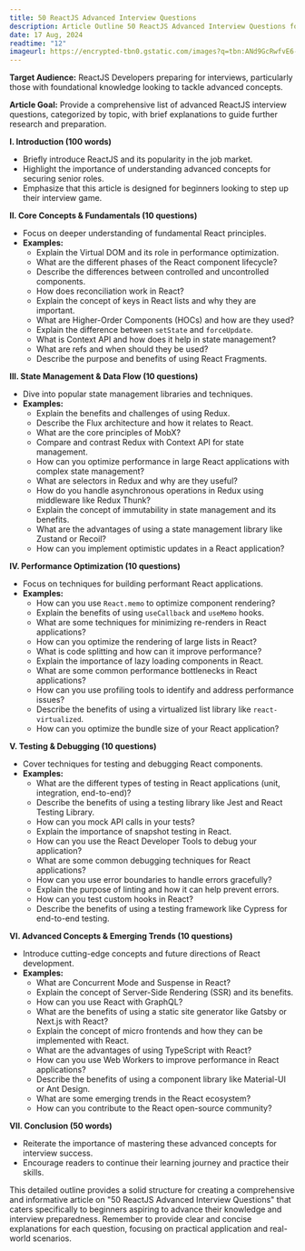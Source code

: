 ```yaml
---
title: 50 ReactJS Advanced Interview Questions
description: Article Outline 50 ReactJS Advanced Interview Questions for Beginners
date: 17 Aug, 2024
readtime: "12"
imageurl: https://encrypted-tbn0.gstatic.com/images?q=tbn:ANd9GcRwfvE6-0N5c1Gt1ToKMcC_02f6GVC7rpEjuA&s
---
```


**Target Audience:** ReactJS Developers preparing for interviews, particularly those with foundational knowledge looking to tackle advanced concepts.

**Article Goal:** Provide a comprehensive list of advanced ReactJS interview questions, categorized by topic, with brief explanations to guide further research and preparation.

**I. Introduction (100 words)**

* Briefly introduce ReactJS and its popularity in the job market.
* Highlight the importance of understanding advanced concepts for securing senior roles.
* Emphasize that this article is designed for beginners looking to step up their interview game.

**II. Core Concepts & Fundamentals (10 questions)**

* Focus on deeper understanding of fundamental React principles.
* **Examples:**
    * Explain the Virtual DOM and its role in performance optimization.
    * What are the different phases of the React component lifecycle?
    * Describe the differences between controlled and uncontrolled components.
    * How does reconciliation work in React?
    * Explain the concept of keys in React lists and why they are important.
    * What are Higher-Order Components (HOCs) and how are they used?
    * Explain the difference between `setState` and `forceUpdate`.
    * What is Context API and how does it help in state management?
    * What are refs and when should they be used?
    * Describe the purpose and benefits of using React Fragments.

**III. State Management & Data Flow (10 questions)**

* Dive into popular state management libraries and techniques.
* **Examples:**
    * Explain the benefits and challenges of using Redux.
    * Describe the Flux architecture and how it relates to React.
    * What are the core principles of MobX?
    * Compare and contrast Redux with Context API for state management.
    * How can you optimize performance in large React applications with complex state management?
    * What are selectors in Redux and why are they useful?
    * How do you handle asynchronous operations in Redux using middleware like Redux Thunk?
    * Explain the concept of immutability in state management and its benefits.
    * What are the advantages of using a state management library like Zustand or Recoil?
    * How can you implement optimistic updates in a React application?

**IV. Performance Optimization (10 questions)**

* Focus on techniques for building performant React applications.
* **Examples:**
    * How can you use `React.memo` to optimize component rendering?
    * Explain the benefits of using `useCallback` and `useMemo` hooks.
    * What are some techniques for minimizing re-renders in React applications?
    * How can you optimize the rendering of large lists in React?
    * What is code splitting and how can it improve performance?
    * Explain the importance of lazy loading components in React.
    * What are some common performance bottlenecks in React applications?
    * How can you use profiling tools to identify and address performance issues?
    * Describe the benefits of using a virtualized list library like `react-virtualized`.
    * How can you optimize the bundle size of your React application?

**V. Testing & Debugging (10 questions)**

* Cover techniques for testing and debugging React components.
* **Examples:**
    * What are the different types of testing in React applications (unit, integration, end-to-end)?
    * Describe the benefits of using a testing library like Jest and React Testing Library.
    * How can you mock API calls in your tests?
    * Explain the importance of snapshot testing in React.
    * How can you use the React Developer Tools to debug your application?
    * What are some common debugging techniques for React applications?
    * How can you use error boundaries to handle errors gracefully?
    * Explain the purpose of linting and how it can help prevent errors.
    * How can you test custom hooks in React?
    * Describe the benefits of using a testing framework like Cypress for end-to-end testing.

**VI. Advanced Concepts & Emerging Trends (10 questions)**

* Introduce cutting-edge concepts and future directions of React development.
* **Examples:**
    * What are Concurrent Mode and Suspense in React?
    * Explain the concept of Server-Side Rendering (SSR) and its benefits.
    * How can you use React with GraphQL?
    * What are the benefits of using a static site generator like Gatsby or Next.js with React?
    * Explain the concept of micro frontends and how they can be implemented with React.
    * What are the advantages of using TypeScript with React?
    * How can you use Web Workers to improve performance in React applications?
    * Describe the benefits of using a component library like Material-UI or Ant Design.
    * What are some emerging trends in the React ecosystem?
    * How can you contribute to the React open-source community?

**VII. Conclusion (50 words)**

* Reiterate the importance of mastering these advanced concepts for interview success.
* Encourage readers to continue their learning journey and practice their skills.

This detailed outline provides a solid structure for creating a comprehensive and informative article on "50 ReactJS Advanced Interview Questions" that caters specifically to beginners aspiring to advance their knowledge and interview preparedness. Remember to provide clear and concise explanations for each question, focusing on practical application and real-world scenarios.